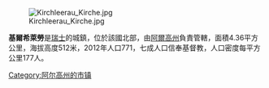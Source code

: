 [[Image:Kirchleerau_Kirche.jpg|right]]

'''基爾希萊勞'''是[[瑞士|瑞士]]的城鎮，位於該國北部，由[[阿爾高州|阿爾高州]]負責管轄，面積4.36平方公里，海拔高度512米，2012年人口771，七成人口信奉基督教，人口密度每平方公里177人。

{{Switzerland-geo-stub}}
[[Category:阿尔高州的市镇|Category:阿尔高州的市镇]]